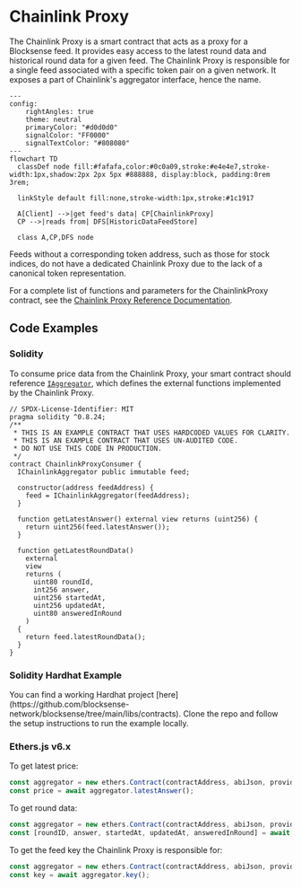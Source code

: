 
# Chainlink Proxy

The Chainlink Proxy is a smart contract that acts as a proxy for a Blocksense feed. It provides easy access to the latest round data and historical round data for a given feed. The Chainlink Proxy is responsible for a single feed associated with a specific token pair on a given network. It exposes a part of Chainlink's aggregator interface, hence the name.

```mermaid
---
config:
    rightAngles: true
    theme: neutral
    primaryColor: "#d0d0d0"
    signalColor: "FF0000"
    signalTextColor: "#808080"
---
flowchart TD
  classDef node fill:#fafafa,color:#0c0a09,stroke:#e4e4e7,stroke-width:1px,shadow:2px 2px 5px #888888, display:block, padding:0rem 3rem;

  linkStyle default fill:none,stroke-width:1px,stroke:#1c1917

  A[Client] -->|get feed's data| CP[ChainlinkProxy]
  CP -->|reads from| DFS[HistoricDataFeedStore]

  class A,CP,DFS node
```

<Callout type="info" title="Note">
  Feeds without a corresponding token address, such as those for stock indices, do not have a dedicated Chainlink Proxy due to the lack of a canonical token representation.
</Callout>

For a complete list of functions and parameters for the ChainlinkProxy contract, see the [Chainlink Proxy Reference Documentation](../reference-documentation/ChainlinkProxy.mdx).

## Code Examples

### Solidity

To consume price data from the Chainlink Proxy, your smart contract should reference [`IAggregator`](https://github.com/blocksense-network/blocksense/blob/main/libs/contracts/contracts/interfaces/IAggregator.sol), which defines the external functions implemented by the Chainlink Proxy.

```solidity showLineNumbers copy filename="ChainlinkProxyConsumer.sol"
// SPDX-License-Identifier: MIT
pragma solidity ^0.8.24;
/**
 * THIS IS AN EXAMPLE CONTRACT THAT USES HARDCODED VALUES FOR CLARITY.
 * THIS IS AN EXAMPLE CONTRACT THAT USES UN-AUDITED CODE.
 * DO NOT USE THIS CODE IN PRODUCTION.
 */
contract ChainlinkProxyConsumer {
  IChainlinkAggregator public immutable feed;

  constructor(address feedAddress) {
    feed = IChainlinkAggregator(feedAddress);
  }

  function getLatestAnswer() external view returns (uint256) {
    return uint256(feed.latestAnswer());
  }

  function getLatestRoundData()
    external
    view
    returns (
      uint80 roundId,
      int256 answer,
      uint256 startedAt,
      uint256 updatedAt,
      uint80 answeredInRound
    )
  {
    return feed.latestRoundData();
  }
}
```

### Solidity Hardhat Example

<Callout type="info" title="Note">
  You can find a working Hardhat project [here](https://github.com/blocksense-network/blocksense/tree/main/libs/contracts). Clone the repo and follow the setup instructions to run the example locally.
</Callout>

### Ethers.js v6.x

To get latest price:

```js copy filename="javascript"
const aggregator = new ethers.Contract(contractAddress, abiJson, provider);
const price = await aggregator.latestAnswer();
```

To get round data:

```js copy filename="javascript"
const aggregator = new ethers.Contract(contractAddress, abiJson, provider);
const [roundID, answer, startedAt, updatedAt, answeredInRound] = await aggregator.getRoundData(roundId);
```

To get the feed key the Chainlink Proxy is responsible for:

```js copy filename="javascript"
const aggregator = new ethers.Contract(contractAddress, abiJson, provider);
const key = await aggregator.key();
```
